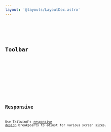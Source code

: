 ```yaml
---
layout: '@layouts/LayoutDoc.astro'
---
```




<Preview client:load>
  <Fragment slot="preview">
    <Example client:load />
  </Fragment>
  <Fragment slot="code">
    <Code code={ExampleRaw} lang="svelte" />
  </Fragment>
</Preview>

## Toolbar

<Preview client:load>
  <Fragment slot="preview">
    <ExampleToolbar client:load />
  </Fragment>
  <Fragment slot="code">
    <Code code={ExampleToolbarRaw} lang="svelte" />
  </Fragment>
</Preview>

## Responsive

Use Tailwind's [responsive design](https://tailwindcss.com/docs/responsive-design) breakpoints to adjust for various screen sizes.

<Preview client:load>
  <Fragment slot="preview">
    <ExampleResponsive client:load />
  </Fragment>
  <Fragment slot="code">
    <Code code={ExampleResponsiveRaw} lang="svelte" />
  </Fragment>
</Preview>
